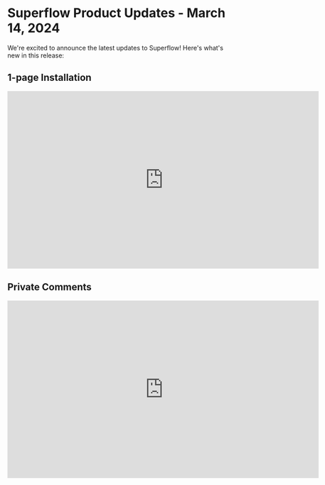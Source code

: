 # Superflow Product Updates - March 14, 2024

We're excited to announce the latest updates to Superflow! Here's what's new in this release:


## 1-page Installation


<Frame>
<iframe width="700px" height="400px" src="https://www.youtube.com/embed/DgdSzGa0jxs?si=nYDbo4NyWTwP7Y5u"  title="YouTube video player" frameBorder="0" allow="accelerometer; autoplay; clipboard-write; encrypted-media; gyroscope; picture-in-picture; web-share" allowfullscreen></iframe>
</Frame>

## Private Comments


<Frame>
<iframe width="700px" height="400px" src="https://www.youtube.com/embed/Uva0ea5qwj8?si=_NQ2yfn_ER5alK7V"  title="YouTube video player" frameBorder="0" allow="accelerometer; autoplay; clipboard-write; encrypted-media; gyroscope; picture-in-picture; web-share" allowfullscreen></iframe>
</Frame>

